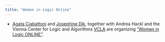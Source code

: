 ```yaml
---
title: "Women in Logic Online"
---
```


* [Agata Ciabattoni](https://www.logic.at/staff/agata/) and [Josephine Dik](https://josephinedik.github.io/), 
together with Andrea Hackl and the Vienna Center for Logic and Algorithms [VCLA](https://www.vcla.at/) are organizing
["Women in Logic ONLINE"](https://www.vcla.at/women-in-logic/).

